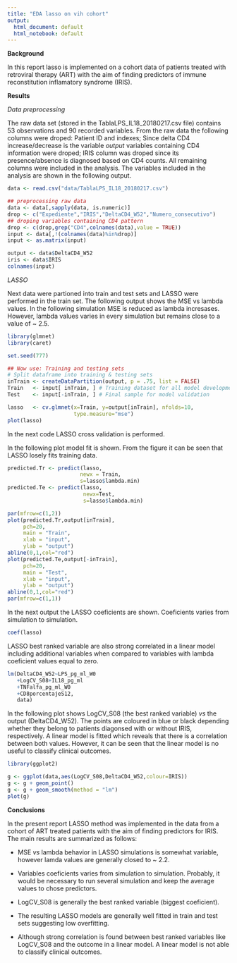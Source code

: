 ```yaml
---
title: "EDA lasso on vih cohort"
output:
  html_document: default
  html_notebook: default
---
```


**Background**

In this report lasso is implemented on a cohort data of patients treated with
retroviral therapy (ART) with the aim of finding predictors of immune reconstitution inflamatory syndrome (IRIS).


**Results**

*Data preprocessing*


The raw data set (stored in the TablaLPS_IL18_20180217.csv file) contains 53 observations  and 90 recorded variables. From the raw data the following columns were droped: Patient ID and indexes; Since delta CD4 increase/decrease is the variable *output*
variables containing CD4 information were droped; IRIS column was droped since 
its presence/absence is diagnosed based on CD4 counts. All remaining columns were included in the analysis. The variables included in the analysis are shown in the following output.

```r
data <- read.csv("data/TablaLPS_IL18_20180217.csv")

## preprocessing raw data
data <- data[,sapply(data, is.numeric)]
drop <- c("Expediente","IRIS","DeltaCD4_W52","Numero_consecutivo")
## droping variables containing CD4 pattern 
drop <- c(drop,grep("CD4",colnames(data),value = TRUE))
input <- data[,!(colnames(data)%in%drop)]
input <- as.matrix(input)

output <- data$DeltaCD4_W52
iris <- data$IRIS
colnames(input)
```

*LASSO*

Next data were partioned into train and test sets and LASSO were performed
in the train set. The following output shows the MSE vs lambda values. In the following simulation MSE is reduced as lambda incresases. However, lambda values varies in every simulation but remains close to a value of ~ 2.5. 

```r
library(glmnet)
library(caret)

set.seed(777)

## Now use: Training and testing sets
# Split dataframe into training & testing sets
inTrain <- createDataPartition(output, p = .75, list = FALSE)
Train   <- input[ inTrain, ] # Training dataset for all model development
Test    <- input[-inTrain, ] # Final sample for model validation

lasso   <- cv.glmnet(x=Train, y=output[inTrain], nfolds=10,       
                     type.measure="mse")
plot(lasso)
```

In the next code LASSO cross validation is performed.


In the following plot model fit is shown. From the figure it can be seen that LASSO losely fits training data.

```r
predicted.Tr <- predict(lasso,
                       newx = Train,
                       s=lasso$lambda.min)
predicted.Te <- predict(lasso,
                        newx=Test,
                        s=lasso$lambda.min)

```
```r
par(mfrow=c(1,2))
plot(predicted.Tr,output[inTrain],
     pch=20,
     main = "Train",
     xlab = "input",
     ylab = "output")
abline(0,1,col="red")
plot(predicted.Te,output[-inTrain],
     pch=20,
     main = "Test",
     xlab = "input",
     ylab = "output")
abline(0,1,col="red")
par(mfrow=c(1,1))
```

In the next output the LASSO coeficients are shown. Coeficients varies from simulation to simulation.

```r
coef(lasso)

```


LASSO best ranked variable are also strong correlated in a linear model including additional variables when compared to variables with lambda coeficient values equal to zero. 

```r
lm(DeltaCD4_W52~LPS_pg_ml_W0
   +LogCV_S08+IL18_pg_ml
   +TNFalfa_pg_ml_W0
   +CD8porcentajeS12,
   data)

```
In the following plot shows LogCV_S08 (the best ranked variable) *vs* the output (DeltaCD4_W52). The points are coloured in blue or black depending whether they belong to patients diagonsed with or without IRIS, respectively. A linear model is fitted which reveals that there is a correlation between both values.  However, it can be seen that the linear model is no useful to classify clinical outcomes.

```r
library(ggplot2)

g <- ggplot(data,aes(LogCV_S08,DeltaCD4_W52,colour=IRIS))
g <- g + geom_point()
g <- g + geom_smooth(method = "lm")
plot(g)
```

**Conclusions**

In the present report LASSO method was implemented in the data from a cohort of ART treated patients with the aim of finding predictors for IRIS. The main results are summarized as follows:

* MSE *vs* lambda behavior in LASSO simulations is somewhat variable, however lamda values are generally closed to ~ 2.2.

* Variables coeficients varies from simulation to simulation. Probably, it would be necessary to run several simulation and keep the average values to chose predictors.

* LogCV_S08 is generally the best ranked variable (biggest coeficient).

* The resulting LASSO models are generally well fitted in train and test sets suggesting low overfitting. 

* Although strong correlation is found between best ranked variables like LogCV_S08 and the outcome in a linear model. A linear model is not able to classify clinical outcomes.

